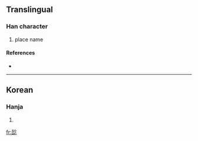 ==Translingual==

===Han character===
{{Han char|rn=70|rad=方|as=09|sn=13|four=|canj=卜卜口心 (YYRP)}}

# place name

====References====
* {{Han ref|kx=0484.221|dj=0846.220|hdz=32183.101|uh=65D5|ud=26069}}

----

==Korean==

===Hanja===
{{ko-hanja|hangeul=엇|eumhun=|rv=eot|mr=ŏt|y=es}}

# {{defn|Korean|sort=方09}}

[[fr:旕]]